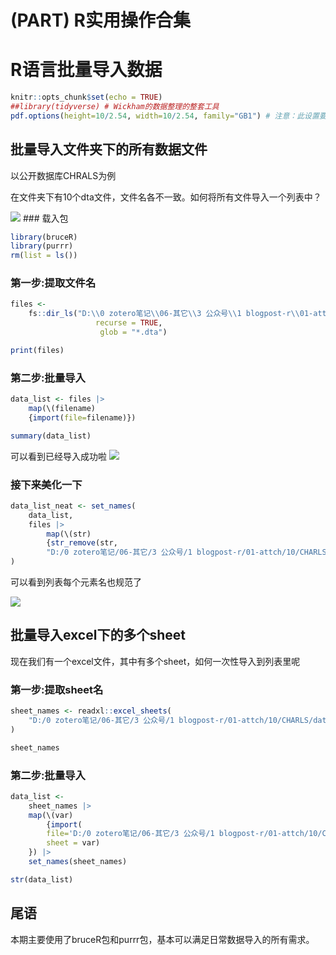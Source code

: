 # (PART) R实用操作合集 {-}

# R语言批量导入数据


```r
knitr::opts_chunk$set(echo = TRUE)
##library(tidyverse) # Wickham的数据整理的整套工具
pdf.options(height=10/2.54, width=10/2.54, family="GB1") # 注意：此设置要放在最后
```

## 批量导入文件夹下的所有数据文件


以公开数据库CHRALS为例

在文件夹下有10个dta文件，文件名各不一致。如何将所有文件导入一个列表中？

![](https://pic-go-42.oss-cn-guangzhou.aliyuncs.com/img/202410220949048.webp)
### 载入包

```r
library(bruceR)
library(purrr)
rm(list = ls())

```

### 第一步:提取文件名

```r
files <- 
    fs::dir_ls("D:\\0 zotero笔记\\06-其它\\3 公众号\\1 blogpost-r\\01-attch\\10\\CHARLS", 
                   recurse = TRUE,
                    glob = "*.dta")

print(files)

```

### 第二步:批量导入

```r
data_list <- files |> 
    map(\(filename)
    {import(file=filename)})

summary(data_list)

```

可以看到已经导入成功啦
![](https://pic-go-42.oss-cn-guangzhou.aliyuncs.com/img/202410220957711.webp)

### 接下来美化一下


```r
data_list_neat <- set_names(
    data_list,
    files |> 
        map(\(str)
        {str_remove(str, 
        "D:/0 zotero笔记/06-其它/3 公众号/1 blogpost-r/01-attch/10/CHARLS/")})
)
```

可以看到列表每个元素名也规范了

![](https://pic-go-42.oss-cn-guangzhou.aliyuncs.com/img/202410221002367.webp)

## 批量导入excel下的多个sheet

现在我们有一个excel文件，其中有多个sheet，如何一次性导入到列表里呢

### 第一步:提取sheet名

```r

sheet_names <- readxl::excel_sheets(
    "D:/0 zotero笔记/06-其它/3 公众号/1 blogpost-r/01-attch/10/CHARLS/data.xlsx"
)

sheet_names
```

### 第二步:批量导入
```r
data_list <- 
    sheet_names |>
    map(\(var)
        {import(
        file='D:/0 zotero笔记/06-其它/3 公众号/1 blogpost-r/01-attch/10/CHARLS/data.xlsx',
        sheet = var) 
    }) |> 
    set_names(sheet_names)

str(data_list)

```

## 尾语

本期主要使用了bruceR包和purrr包，基本可以满足日常数据导入的所有需求。